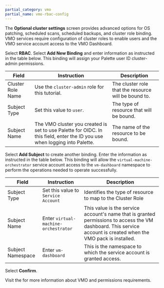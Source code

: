 ```yaml
---
partial_category: vmo
partial_name: vmo-rbac-config
---
```


The **Optional cluster settings** screen provides advanced options for OS patching, scheduled scans, scheduled backups, and cluster role binding. VMO services require configuration of cluster roles to enable users and the VMO service account access to the VMO Dashboard. 

Select **RBAC**. Select **Add New Binding** and enter information as instructed in the table below. This binding will assign your Palette user ID cluster-admin permissions.

| **Field**         | **Instruction**                      | **Description** |
|-------------------|--------------------------------------|-----------------|
| Cluster Role Name | Use the `cluster-admin` role for this tutorial. | The cluster role that the resource will be bound to. |
| Subject Type      | Set this value to `user`. | The type of resource that will be bound. |
| Subject Name      | The VMO cluster you created is set to use Palette for OIDC. In this field, enter the ID you use when logging into Palette. | The name of the resource to be bound. |

Select **Add Subject** to create another binding. Enter the information as instructed in the table below. This binding will allow the `virtual-machine-orchestrator` service account access to the `vm-dashboard` namespace to perform the operations needed to operate successfully.

| **Field**         | **Instruction**                      | **Description** |
|-------------------|--------------------------------------|-----------------|
| Subject Type      | Set this value to `Service Account`  | Identifies the type of resource to map to the Cluster Role                                                                                                            |
| Subject Name      | Enter `virtual-machine-orchestrator` | This value is the service account's name that is granted permissions to access the VM dashboard. This service account is created when the VMO pack is installed. |
| Subject Namespace | Enter `vm-dashboard`                 | This is the namespace to which the service account is granted access.                                                                                                       |

Select **Confirm**.

Visit the <VersionedLink text="VM User Roles and Permissions" url="/vm-management/rbac/vm-roles-permissions"/> for more information about VMO and permissions requirements.